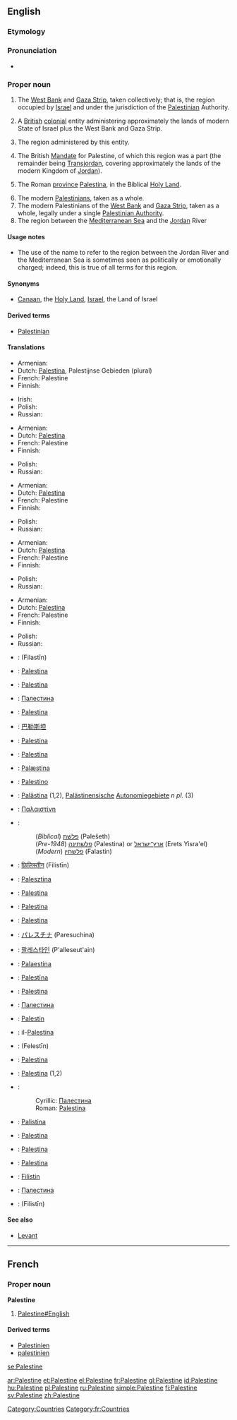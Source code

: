 {{wikipedia}}
==English==

===Etymology===
{{rfe}}

===Pronunciation===
* {{a|US}} {{SAMPA|/p{lIstaIn/}}

===Proper noun===
{{en-proper noun}}

# The [[West Bank]] and [[Gaza Strip]], taken collectively; that is, the region occupied by [[Israel]] and under the jurisdiction of the [[Palestinian]] Authority.
# {{historical|technical}} A [[British]] [[colonial]] entity administering approximately the lands of modern State of Israel plus the West Bank and Gaza Strip.
# The region administered by this entity.
# {{historical|technical|rare}} The British [[mandate|Mandate]] for Palestine, of which this region was a part (the remainder being [[Transjordan]], covering approximately the lands of the modern Kingdom of [[Jordan]]).
# {{historical}} The Roman [[province]] [[Palestina]], in the Biblical [[Holy Land]].
# The modern [[Palestinian]]s, taken as a whole.
# The modern Palestinians of the [[West Bank]] and [[Gaza Strip]], taken as a whole, legally under a single [[Palestinian Authority]].
# The region between the [[Mediterranean Sea]] and the [[Jordan]] River

====Usage notes====
* {{sense|region}} The use of the name {{term||Palestine}} to refer to the region between the Jordan River and the Mediterranean Sea is sometimes seen as politically or emotionally charged; indeed, this is true of all terms for this region.

====Synonyms====
* {{sense|the region}} [[Canaan]], the [[Holy Land]], [[Israel]], the Land of Israel

====Derived terms====
* [[Palestinian]]

====Translations====
{{trans-top|West Bank and Gaza Strip}}
* Armenian: {{t|hy|Պաղեստին|sc=Armn|tr=Paġestin}}
* Dutch: [[Palestina]], Palestijnse Gebieden (plural)
* French: Palestine {{f}}
* Finnish: {{t|fi|Palestiina}}
{{trans-mid}}
* Irish: {{t|ga|Palaistín|f|alt=an Phalaistín}}
* Polish: {{t|pl|Palestyna|f}}
* Russian: {{t|ru|Палестина|f|sc=Cyrl|tr=Pal'estína}}
{{trans-bottom}}

{{trans-top|historical: former British entity}}
* Armenian: {{t|hy|Պաղեստին|sc=Armn|tr=Paġestin}}
* Dutch: [[Palestina]]
* French: Palestine {{f}}
* Finnish: {{t|fi|Palestiina}}
{{trans-mid}}
* Polish: {{t|pl|Palestyna|f}}
* Russian: {{t|ru|Палестина|f|sc=Cyrl|tr=Pal'estína}}
{{trans-bottom}}

{{trans-top|region administered by the above}}
* Armenian: {{t|hy|Պաղեստին|sc=Armn|tr=Paġestin}}
* Dutch: [[Palestina]]
* French: Palestine {{f}}
* Finnish: {{t|fi|Palestiina}}
{{trans-mid}}
* Polish: {{t|pl|Palestyna|f}}
* Russian: {{t|ru|Палестина|f|sc=Cyrl|tr=Pal'estína}}
{{trans-bottom}}

{{trans-top|historical: former British Mandate}}
* Armenian: {{t|hy|Պաղեստին|sc=Armn|tr=Paġestin}}
* Dutch: [[Palestina]]
* French: Palestine {{f}}
* Finnish: {{t|fi|Palestiina}}
{{trans-mid}}
* Polish: {{t|pl|Palestyna|f}}
* Russian: {{t|ru|Палестина|f|sc=Cyrl|tr=Pal'estína}}
{{trans-bottom}}

{{trans-top|region between Mediterranean and Jordan}}
* Armenian: {{t|hy|Պաղեստին|sc=Armn|tr=Paġestin}}
* Dutch: [[Palestina]]
* French: Palestine {{f}}
* Finnish: {{t|fi|Palestiina}}
{{trans-mid}}
* Polish: {{t|pl|Palestyna|f}}
* Russian: {{t|ru|Палестина|f|sc=Cyrl|tr=Pal'estína}}
{{trans-bottom}}

{{checktrans-top}}
* {{ttbc|Arabic}}: {{Arab|[[فلسطين]]}} (Filastīn)
* {{ttbc|Bosnian}}: [[Palestina]] {{f}}
* {{ttbc|Breton}}: [[Palestina]]
* {{ttbc|Bulgarian}}: [[Палестина]] {{f}}
* {{ttbc|Catalan}}: [[Palestina]]
* {{ttbc|Chinese}}: [[巴勒斯坦]]
* {{ttbc|Croatian}}: [[Palestina]] {{f}}
* {{ttbc|Czech}}: [[Palestina]] {{f}}
* {{ttbc|Danish}}: [[Palæstina]]
* {{ttbc|Esperanto}}: [[Palestino]]
* {{ttbc|German}}: [[Palästina]] {{n}} (1,2), [[Palästinensisch]]e [[Autonomiegebiet]]e ''n pl.'' (3)
* {{ttbc|Greek}}: [[Παλαιστίνη]] {{f}}
* {{ttbc|Hebrew}}:
*: (''Biblical'') [[פלשת|פלשׁת]] (Pəlešeth)
*: (''Pre-1948'') [[פלשתינה]] (Palestina) or [[ארץ־ישראל]] (Erets Yisra'el)
*: (''Modern'') [[פלשתין]] (Falastin)
* {{ttbc|Hindi}}: [[फ़िलिस्तीन]] (Filistīn)
* {{ttbc|Hungarian}}: [[Palesztina]]
* {{ttbc|Indonesian}}: [[Palestina]]
* {{ttbc|Interlingua}}: [[Palestina]]
* {{ttbc|Italian}}: [[Palestina]]
{{checktrans-mid}}
* {{ttbc|Japanese}}: [[パレスチナ]] (Paresuchina)
* {{ttbc|Korean}}: [[팔레스타인]] (P'alleseut'ain)
* {{ttbc|Latin}}: [[Palaestina]]
* {{ttbc|Latvian}}: [[Palestīna]]
* {{ttbc|Lithuanian}}: [[Palestina]]
* {{ttbc|Macedonian}}: [[Палестина]] {{f}}
* {{ttbc|Malay}}: [[Palestin]]
* {{ttbc|Maltese}}: il-[[Palestina]]
* {{ttbc|Persian}}: {{fa-Arab|[[فلسطین]]}} (Felestīn)
* {{ttbc|Portuguese}}: [[Palestina]] {{f}}
* {{ttbc|Romanian}}: [[Palestina]] {{f}} (1,2)
* {{ttbc|Serbian}}:
*: Cyrillic: [[Палестина]] {{f}}
*: Roman: [[Palestina]] {{f}}
* {{ttbc|Sicilian}}: [[Palistina]] {{f}}
* {{ttbc|Slovene}}: [[Palestina]] {{f}}
* {{ttbc|Spanish}}: [[Palestina]]
* {{ttbc|Swedish}}: [[Palestina]]
* {{ttbc|Turkish}}: [[Filistin]]
* {{ttbc|Ukrainian}}: [[Палестина]] {{f}}
* {{ttbc|Urdu}}: {{ur-Arab|[[فلسطین]]}} (Filistīn) {{f}}
{{checktrans-bottom}}

====See also====
* [[Levant]]

[[Category:Countries]]

----

==French==

===Proper noun===
'''Palestine''' {{f}}

# [[Palestine#English]]

====Derived terms====
* [[Palestinien]] {{m}}
* [[palestinien]]

[[Category:fr:Countries]]

[[se:Palestine]]

[[ar:Palestine]]
[[et:Palestine]]
[[el:Palestine]]
[[fr:Palestine]]
[[gl:Palestine]]
[[id:Palestine]]
[[hu:Palestine]]
[[pl:Palestine]]
[[ru:Palestine]]
[[simple:Palestine]]
[[fi:Palestine]]
[[sv:Palestine]]
[[zh:Palestine]]